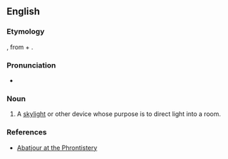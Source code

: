 ==English==

===Etymology===
{{borrowing|fr|lang=en}} {{term|abat-jour|lang=fr}}, from {{term|abattre||to throw down|lang=fr}} + {{term|jour||day, daylight|lang=fr}}.

===Pronunciation===
* {{a|US}} {{IPA|/ˌɑˌbɑˈʒʊ.ɚ/|/ˌɑˌbɑˈʒʊɹ/|lang=en}}

===Noun===
{{en-noun}}

# A [[skylight]] or other device whose purpose is to direct light into a room.

===References===
* [http://phrontistery.info/a.html Abatjour at the Phrontistery]